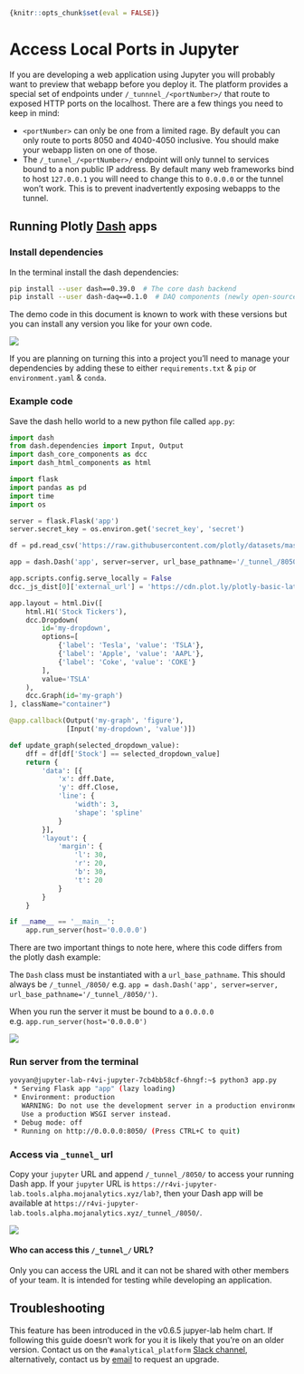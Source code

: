 ```r
{knitr::opts_chunk$set(eval = FALSE)}
```
# Access Local Ports in Jupyter

If you are developing a web application using Jupyter you will probably want to
preview that webapp before you deploy it. The platform provides a special set of
endpoints under `/_tunnnel_/<portNumber>/` that route to exposed HTTP ports on
the localhost. There are a few things you need to keep in mind:

* `<portNumber>` can only be one from a limited rage. By default you can only route
  to ports 8050 and 4040-4050 inclusive. You should make your webapp listen on
  one of those.
* The `/_tunnel_/<portNumber>/` endpoint will only tunnel to services bound to a
  non public IP address. By default many web frameworks bind to host `127.0.0.1`
  you will need to change this to `0.0.0.0` or the tunnel won't work. This is to
  prevent inadvertently exposing webapps to the tunnel.

## Running Plotly [Dash] apps

### Install dependencies
In the terminal install the dash dependencies:

```bash
pip install --user dash==0.39.0  # The core dash backend
pip install --user dash-daq==0.1.0  # DAQ components (newly open-sourced!)
```

The demo code in this document is known to work with these versions but you can
install any version you like for your own code.

![](images/dash/dash_install_deps.gif)

If you are planning on turning this into a project you'll need to manage your
dependencies by adding these to either `requirements.txt` & `pip` or
`environment.yaml` & `conda`.

### Example code
Save the dash hello world to a new python file called `app.py`:

```python
import dash
from dash.dependencies import Input, Output
import dash_core_components as dcc
import dash_html_components as html

import flask
import pandas as pd
import time
import os

server = flask.Flask('app')
server.secret_key = os.environ.get('secret_key', 'secret')

df = pd.read_csv('https://raw.githubusercontent.com/plotly/datasets/master/hello-world-stock.csv')

app = dash.Dash('app', server=server, url_base_pathname='/_tunnel_/8050/')

app.scripts.config.serve_locally = False
dcc._js_dist[0]['external_url'] = 'https://cdn.plot.ly/plotly-basic-latest.min.js'

app.layout = html.Div([
    html.H1('Stock Tickers'),
    dcc.Dropdown(
        id='my-dropdown',
        options=[
            {'label': 'Tesla', 'value': 'TSLA'},
            {'label': 'Apple', 'value': 'AAPL'},
            {'label': 'Coke', 'value': 'COKE'}
        ],
        value='TSLA'
    ),
    dcc.Graph(id='my-graph')
], className="container")

@app.callback(Output('my-graph', 'figure'),
              [Input('my-dropdown', 'value')])

def update_graph(selected_dropdown_value):
    dff = df[df['Stock'] == selected_dropdown_value]
    return {
        'data': [{
            'x': dff.Date,
            'y': dff.Close,
            'line': {
                'width': 3,
                'shape': 'spline'
            }
        }],
        'layout': {
            'margin': {
                'l': 30,
                'r': 20,
                'b': 30,
                't': 20
            }
        }
    }

if __name__ == '__main__':
    app.run_server(host='0.0.0.0')

```

There are two important things to note here, where this code differs from the
plotly dash example:

The `Dash` class must be instantiated with a `url_base_pathname`. This should
always be `/_tunnel_/8050/` e.g.
`app = dash.Dash('app', server=server, url_base_pathname='/_tunnel_/8050/')`.

When you run the server it must be bound to a `0.0.0.0` e.g. `app.run_server(host='0.0.0.0')`

![](images/dash/save_example.gif)

### Run server from the terminal

```sh
yovyan@jupyter-lab-r4vi-jupyter-7cb4bb58cf-6hngf:~$ python3 app.py
 * Serving Flask app "app" (lazy loading)
 * Environment: production
   WARNING: Do not use the development server in a production environment.
   Use a production WSGI server instead.
 * Debug mode: off
 * Running on http://0.0.0.0:8050/ (Press CTRL+C to quit)
```

### Access via `_tunnel_` url

Copy your `jupyter` URL and append `/_tunnel_/8050/` to access your running Dash
app. If your `jupyter` URL is `https://r4vi-jupyter-lab.tools.alpha.mojanalytics.xyz/lab?`,
then your Dash app will be available at
`https://r4vi-jupyter-lab.tools.alpha.mojanalytics.xyz/_tunnel_/8050/`.

![](images/dash/visit_url.gif)

#### Who can access this `/_tunnel_/` URL?

Only you can access the URL and it can not be shared with other members of your
team. It is intended for testing while developing an application.

## Troubleshooting

This feature has been introduced in the v0.6.5 jupyer-lab helm chart. If following
this guide doesn't work for you it is likely that you're on an older version.
Contact us on the `#analytical_platform` [Slack channel],
alternatively, contact us by [email](mailto:analytical_platform@digital.justice.gov.uk)
to request an upgrade.


[dash]: https://dash.plot.ly/
[Slack channel]: (https://asdslack.slack.com/messages/anaytical_platform/
